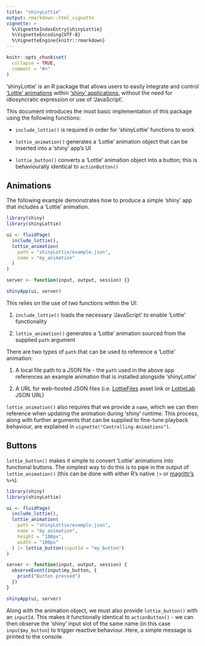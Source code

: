 ---
title: "shinyLottie"
output: rmarkdown::html_vignette
vignette: >
  %\VignetteIndexEntry{shinyLottie}
  %\VignetteEncoding{UTF-8}
  %\VignetteEngine{knitr::rmarkdown}
---

```{r, include = FALSE}
knitr::opts_chunk$set(
  collapse = TRUE,
  comment = "#>"
)
```

'shinyLottie' is an R package that allows users to easily integrate and control ['Lottie' animations](https://airbnb.io/lottie/#/) within ['shiny' applications](https://shiny.posit.co/), without the need for idiosyncratic expression or use of 'JavaScript'.

This document introduces the most basic implementation of this package using the following functions:

-   `include_lottie()` is required in order for 'shinyLottie' functions to work

-   `lottie_animation()` generates a 'Lottie' animation object that can be inserted into a 'shiny' app's UI

-   `lottie_button()` converts a 'Lottie' animation object into a button; this is behaviourally identical to `actionButton()`

## Animations

The following example demonstrates how to produce a simple 'shiny' app that includes a 'Lottie' animation.

```{r eval = FALSE}
library(shiny)
library(shinyLottie)

ui <- fluidPage(
  include_lottie(),
  lottie_animation(
    path = "shinyLottie/example.json",
    name = "my_animation"
  )
)

server <- function(input, output, session) {}

shinyApp(ui, server)
```

This relies on the use of two functions within the UI:

1.  `include_lottie()` loads the necessary 'JavaScript' to enable 'Lottie' functionality

2.  `lottie_animation()` generates a 'Lottie' animation sourced from the supplied `path` argument

There are two types of `path` that can be used to reference a 'Lottie' animation:

1.  A local file path to a JSON file - the `path` used in the above app references an example animation that is installed alongside 'shinyLottie'

2.  A URL for web-hosted JSON files (i.e. [LottieFiles](https://app.lottiefiles.com/) asset link or [LottieLab](https://www.lottielab.com/?home) JSON URL)

`lottie_animation()` also requires that we provide a `name`, which we can then reference when updating the animation during 'shiny' runtime. This process, along with further arguments that can be supplied to fine-tune playback behaviour, are explained in `vignette("Controlling-Animations")`.

## Buttons

`lottie_button()` makes it simple to convert 'Lottie' animations into functional buttons. The simplest way to do this is to pipe in the output of `lottie_animation()` (this can be done with either R's native `|>` or [magrittr's](https://magrittr.tidyverse.org/) `%>%`).

```{r, eval = FALSE}
library(shiny)
library(shinyLottie)

ui <- fluidPage(
  include_lottie(),
  lottie_animation(
    path = "shinyLottie/example.json",
    name = "my_animation",
    height = "100px",
    width = "100px"
  ) |> lottie_button(inputId = "my_button")
)

server <- function(input, output, session) {
  observeEvent(input$my_button, {
    print("Button pressed")
  })
}

shinyApp(ui, server)
```

Along with the animation object, we must also provide `lottie_button()` with an `inputId`. This makes it functionally identical to `actionButton()` - we can then observe the 'shiny' input slot of the same name (in this case `input$my_button`) to trigger reactive behaviour. Here, a simple message is printed to the console.
